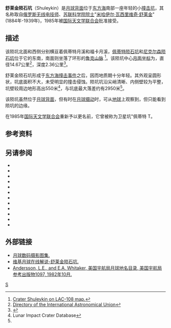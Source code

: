 {{lunar crater data|
 image=Shuleykin crater WAC.jpg|240px|
 caption=[[月球勘测轨道飞行器|月球勘测轨道飞行器]]的图像|
 latitude=27.11|
 N_or_S=S|
 longitude=92.67|
 E_or_W=W|
 diameter=14.67公里|
 depth=2.36公里|
 colong=93|
 eponym=[[米哈伊尔·瓦西里维奇·舒莱金|米哈伊尔·瓦·舒莱金]]}}

'''舒莱金陨石坑'''（Shuleykin）是[[月球背面|月球背面]]位于[[东方海|东方海]]南部一座年轻的小[[撞击坑|撞击坑]]，其名称取自[[俄罗斯|俄罗斯]][[无线电|无线电]][[技师|技师]]、[[苏联科学院|苏联科学院]][[院士|院士]]"[[米哈伊尔·瓦西里维奇·舒莱金|米哈伊尔·瓦西里维奇·舒莱金]]"(1884年-1939年)，1985年被[[国际天文学联合会|国际天文学联合会]]批准接受。

==描述==  
该陨坑北面和西侧分别横亘着佩蒂特月溪和福卡月溪，[[佩蒂特陨石坑|佩蒂特陨石坑]]和[[尼克尔森陨石坑|尼克尔森陨石坑]]位于它的东南，南面则坐落了环形的[[鲁克山脉|鲁克山脉]]
<ref>[http://planetarynames.wr.usgs.gov/images/Lunar/lac_108_lo.pdf Crater Shuleykin on LAC-108 map.]</ref>。该陨坑中心[[月面坐标|月面坐标]]为{{Coord|27.11|S|92.67|W|globe:Moon|nogoogle=1|noosm=1}}，直径14.67公里<ref name="IAU">[http://planetarynames.wr.usgs.gov/Feature/5506 Directory of the International Astronomical Union]</ref>，深度2.36公里<ref>{{Cite web |url=http://fisherka.csolutionshosting.net/astronote/plan/craterdepth/html/CraterDepthFeatureNameWestfall.html |title=John E. Westfall's Atlas of the Lunar Terminator, Cambridge Univ. Press (2000) |accessdate=2016-10-25 |archive-date=2014-12-18 |archive-url=https://archive.today/20141218234310/http://fisherka.csolutionshosting.net/astronote/plan/craterdepth/html/CraterDepthFeatureNameWestfall.html |dead-url=no }}</ref>。

舒莱金陨石坑形成于[[东方海|东方海]][[撞击事件|撞击事件]]之后，因而地质期十分年轻。其外观呈圆形状，坑底面积不大，未受明显的撞击侵蚀。陨坑坑沿尖峭清晰、内侧壁较为平整，坑壁较周边地形高出550米<ref name=LICD>Lunar Impact Crater Database</ref>，与坑底最大落差约有2950米<ref name="LICD"/>。

该陨坑虽然位于[[月球背面|月球背面]]，但有时在[[天平动|月球摄动]]时，可从[[地球|地球]]上观察到，但只能看到陨坑的边缘。

在1985年[[国际天文学联合会|国际天文学联合会]]重新予以更名前，它曾被称为卫星坑"佩蒂特 T。

==参考资料==
{{Reflist}}

==另请参阅==
* {{cite book
  | last1 = Andersson
  | first1 = L. E.
  | last2 = Whitaker
  | first2 = E. A.
  | authorlink2 = Ewen Whitaker
  | date = 1982
  | title = [[NASA|NASA]] Catalogue of Lunar Nomenclature
  | publisher = NASA RP-1097
  | ref = harv
  }}
* {{cite web
  | last = Blue
  | first = Jennifer
  | date = July 25, 2007
  | title = Gazetteer of Planetary Nomenclature
  | publisher = [[United_States_Geological_Survey|USGS]]
  | url = http://planetarynames.wr.usgs.gov/
  | accessdate = 2007-08-05
  | ref = harv
  | archive-date = 2018-12-25
  | archive-url = https://web.archive.org/web/20181225170157/https://planetarynames.wr.usgs.gov/
  | dead-url = no
  }}
* {{cite book
  | last1 = Bussey
  | first1 = B.
  | authorlink1 = Ben Bussey
  | last2 = Spudis
  | first2 = P.
  | authorlink2 = Paul Spudis
  | date = 2004
  | title = The Clementine Atlas of the Moon
  | publisher = Cambridge University Press
  | location = New York
  | isbn = 978-0-521-81528-4
  | ref = harv
  }}
* {{cite book
  | last1 = Cocks
  | first1 = Elijah E.
  | last2 = Cocks
  | first2 = Josiah C.
  | date = 1995
  | title = Who's Who on the Moon: A Biographical Dictionary of Lunar Nomenclature
  | url = https://archive.org/details/isbn_9780936389271
  | publisher = Tudor Publishers
  | isbn = 978-0-936389-27-1
  | ref = harv
  }}
* {{cite web
  | last = McDowell
  | first = Jonathan
  | date = July 15, 2007
  | url = http://host.planet4589.org/astro/lunar/
  | title = Lunar Nomenclature
  | publisher = Jonathan's Space Report
  | accessdate = 2007-10-24
  | ref = harv
  | archive-date = 2018-12-25
  | archive-url = https://web.archive.org/web/20181225170156/http://host.planet4589.org/astro/lunar/
  | dead-url = no
  }}
* {{cite journal| last1 = Menzel| first1 = D. H.| last2 = Minnaert| first2 = M.| last3 = Levin| first3 = B.| last4 = Dollfus| first4 = A.| last5 = Bell| first5 = B.| title = Report on Lunar Nomenclature by the Working Group of Commission 17 of the IAU| doi = 10.1007/BF00171763| journal = Space Science Reviews| volume = 12| issue = 2| pages = 136–186| date = 1971| bibcode = 1971SSRv...12..136M| ref = harv}}
* {{cite book
  | first = Patrick
  | last = Moore
  | authorlink = Patrick Moore
  | date = 2001
  | title = On the Moon
  | url = https://archive.org/details/patrickmooreonmo00patr
  | publisher = Sterling Publishing Co.
  | isbn = 978-0-304-35469-6
  | ref = harv
  }}
* {{cite book
  | first = Fred W.
  | last = Price
  | date = 1988
  | title = The Moon Observer's Handbook
  | publisher = Cambridge University Press
  | isbn = 978-0-521-33500-3
  | ref = harv
  }}
* {{cite book
  | last = Rükl
  | first = Antonín
  | authorlink = Antonín Rükl
  | date = 1990
  | title = Atlas of the Moon
  | publisher = Kalmbach Books
  | isbn = 978-0-913135-17-4
  | ref = harv
  }}
* {{cite book
  | last = Webb
  | first = Rev. T. W.
  | authorlink = Thomas William Webb
  | date = 1962
  | title = Celestial Objects for Common Telescopes
  | url = https://archive.org/details/celestialobjects00webb
  | edition = 6th revised
  | publisher = Dover
  | isbn = 978-0-486-20917-3
  | ref = harv
  }}
* {{cite book
  | first = Ewen A.
  | last = Whitaker
  | authorlink = Ewen Whitaker
  | date = 1999
  | title = Mapping and Naming the Moon
  | publisher = Cambridge University Press
  | isbn = 978-0-521-62248-6
  | ref = harv
  }}
* {{cite book
  | first = Peter T.
  | last = Wlasuk
  | date = 2000
  | title = Observing the Moon
  | publisher = Springer
  | isbn = 978-1-85233-193-1
  | ref = harv
 }}

==外部链接==
*[http://www.lpi.usra.edu/resources/lunar_orbiter/bin/srch_nam.shtml?Shuleykin%7C0 月球数码摄影图集.]
*[http://the-moon.wikispaces.com/Wright 维基月球在线解说-舒莱金陨石坑.]
*[http://planet4589.org/astro/lunar/RP-1097.pdf Andersson, L.E., and E.A. Whitaker, 美国宇航局月球地名目录, 美国宇航局参考出版物1097, 1982年10月.] {{Wayback|url=http://planet4589.org/astro/lunar/RP-1097.pdf |date=20141006125838 }}

[[Category:月球环形山|S]]
{{月球環形山 (R-S)}}